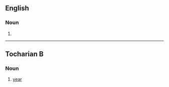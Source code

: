 ==English==

===Noun===
{{en-noun}}

# {{alternative form of|picul|lang=en}}

----

==Tocharian B==

===Noun===
{{head|txb|noun}}

# [[year]]